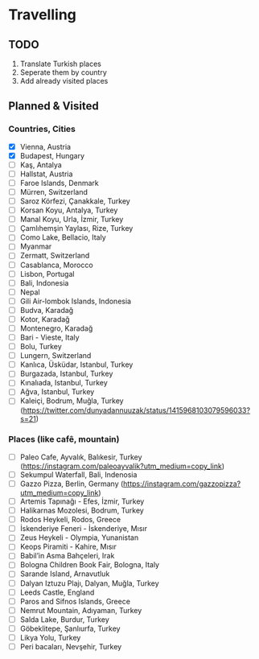 # Travelling

## TODO

1. Translate Turkish places
2. Seperate them by country
3. Add already visited places

## Planned & Visited

### Countries, Cities

- [x] Vienna, Austria
- [x] Budapest, Hungary
- [ ] Kaş, Antalya
- [ ] Hallstat, Austria
- [ ] Faroe Islands, Denmark
- [ ] Mürren, Switzerland
- [ ] Saroz Körfezi, Çanakkale, Turkey
- [ ] Korsan Koyu, Antalya, Turkey
- [ ] Manal Koyu, Urla, İzmir, Turkey
- [ ] Çamlıhemşin Yaylası, Rize, Turkey
- [ ] Como Lake, Bellacio, Italy
- [ ] Myanmar
- [ ] Zermatt, Switzerland
- [ ] Casablanca, Morocco
- [ ] Lisbon, Portugal
- [ ] Bali, Indonesia
- [ ] Nepal
- [ ] Gili Air-lombok Islands, Indonesia
- [ ] Budva, Karadağ
- [ ] Kotor, Karadağ
- [ ] Montenegro, Karadağ
- [ ] Bari - Vieste, Italy
- [ ] Bolu, Turkey
- [ ] Lungern, Switzerland
- [ ] Kanlıca, Üsküdar, Istanbul, Turkey
- [ ] Burgazada, Istanbul, Turkey
- [ ] Kınalıada, Istanbul, Turkey
- [ ] Ağva, Istanbul, Turkey
- [ ] Kaleiçi, Bodrum, Muğla, Turkey (https://twitter.com/dunyadannuuzak/status/1415968103079596033?s=21)

### Places (like cafê, mountain)

- [ ] Paleo Cafe, Ayvalık, Balıkesir, Turkey (https://instagram.com/paleoayvalik?utm_medium=copy_link)
- [ ] Sekumpul Waterfall, Bali, Indenosia
- [ ] Gazzo Pizza, Berlin, Germany (https://instagram.com/gazzopizza?utm_medium=copy_link)
- [ ] Artemis Tapınağı - Efes, İzmir, Turkey
- [ ] Halikarnas Mozolesi, Bodrum, Turkey
- [ ] Rodos Heykeli, Rodos, Greece
- [ ] İskenderiye Feneri - İskenderiye, Mısır
- [ ] Zeus Heykeli - Olympia, Yunanistan
- [ ] Keops Piramiti - Kahire, Mısır
- [ ] Babil’in Asma Bahçeleri, Irak
- [ ] Bologna Children Book Fair, Bologna, Italy
- [ ] Sarande Island, Arnavutluk
- [ ] Dalyan Iztuzu Plajı, Dalyan, Muğla, Turkey
- [ ] Leeds Castle, England
- [ ] Paros and Sifnos Islands, Greece
- [ ] Nemrut Mountain, Adıyaman, Turkey
- [ ] Salda Lake, Burdur, Turkey
- [ ] Göbeklitepe, Şanlıurfa, Turkey
- [ ] Likya Yolu, Turkey
- [ ] Peri bacaları, Nevşehir, Turkey
